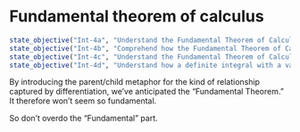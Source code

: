 # Fundamental theorem of calculus

::: {.objectives}
```r
state_objective("Int-4a", "Understand the Fundamental Theorem of Calculus Part 2 as how to evaluate definite integrals")
state_objective("Int-4b", "Comprehend how the Fundamental Theorem of Calculus Part 2 graphically can calculate the area between curves (MMAC pgs. 644-645)")
state_objective("Int-4c", "Understand the Fundamental Theorem of Calculus Part 1 as the net accumulation function")
state_objective("Int-4d", "Understand how a definite integral with a variable limit of integration outputs a function")
```
:::


::: {.forinstructor}
By introducing the parent/child metaphor for the kind of relationship captured by differentiation, we've anticipated the "Fundamental Theorem." It therefore won't seem so fundamental.

So don't overdo the "Fundamental" part. 

:::
